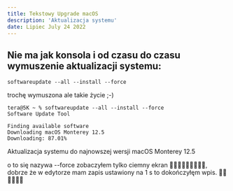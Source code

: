 ```yaml
---
title: Tekstowy Upgrade macOS
description: 'Aktualizacja systemu'
date: Lipiec July 24 2022
---
```


<h2>Nie ma jak konsola i od czasu do czasu wymuszenie aktualizacji systemu:</h2>

```
softwareupdate --all --install --force
```
trochę wymuszona ale takie życie ;-)

```
tera@5K ~ % softwareupdate --all --install --force
Software Update Tool

Finding available software
Downloading macOS Monterey 12.5
Downloading: 87.01%
```

Aktualizacja systemu do najnowszej wersji
macOS Monterey 12.5

o to się nazywa --force zobaczyłem tylko ciemny ekran 🤦🏿‍♀️🤦🏿‍♀️🤦🏿‍♀️,
dobrze że w edytorze mam zapis ustawiony na 1 s to dokończyłęm wpis. 🧏🏿🧏🏿🧏🏿